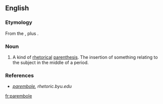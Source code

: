 ==English==

===Etymology===
From the {{etyl|grc}} {{term|παρά|tr=para|lang=grc|sc=polytonic||beside}}, plus {{term|ἐμβολή|tr=embolē|lang=grc|sc=polytonic||throwing in}}.

===Noun===
{{en-noun}}

# {{rhetoric}} A kind of [[rhetorical]] [[parenthesis]]. The insertion of something relating to the subject in the middle of a period.

===References===
*''[http://rhetoric.byu.edu/figures/P/parembole.htm parembole], rhetoric.byu.edu''

[[fr:parembole]]